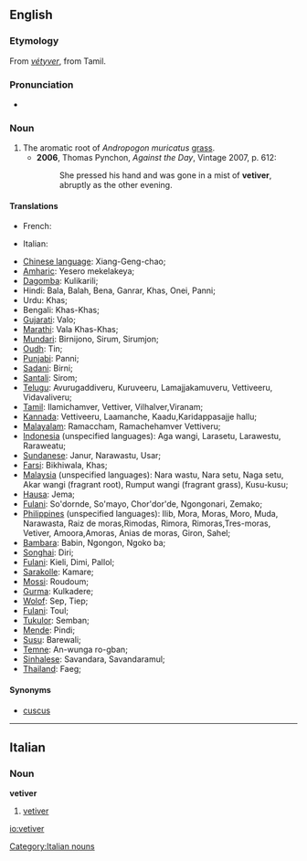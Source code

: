 ==English==

===Etymology===
From {{etyl|fr}} ''[[vétyver]]'', from Tamil.

===Pronunciation===
* {{IPA|/ˈvɛtɪvə/}}

===Noun===
{{en-noun}}

# The aromatic root of ''Andropogon muricatus'' [[grass]].
#* '''2006''', Thomas Pynchon, ''Against the Day'', Vintage 2007, p. 612:
#*: She pressed his hand and was gone in a mist of '''vetiver''', abruptly as the other evening.

====Translations====
{{trans-top}}
* French: {{t|fr|vétiver}}
{{trans-mid}}
* Italian: {{t|it|vetiver|m}}
{{trans-bottom}}

* [[Chinese language]]: Xiang-Geng-chao;
* [[Amharic]]: Yesero mekelakeya;
* [[Dagomba]]: Kulikarili;
* Hindi: Bala, Balah, Bena, Ganrar, Khas, Onei, Panni;
* Urdu: Khas;
* Bengali: Khas-Khas;
* [[Gujarati]]: Valo;
* [[Marathi]]: Vala Khas-Khas;
* [[Mundari]]: Birnijono, Sirum, Sirumjon;
* [[Oudh]]: Tin;
* [[Punjabi]]: Panni;
* [[Sadani]]: Birni;
* [[Santali]]: Sirom;
* [[Telugu]]: Avurugaddiveru, Kuruveeru, Lamajjakamuveru, Vettiveeru, Vidavaliveru;
* [[Tamil]]: Ilamichamver, Vettiver, Vilhalver,Viranam;
* [[Kannada]]: Vettiveeru, Laamanche, Kaadu,Karidappasajje hallu;
* [[Malayalam]]: Ramaccham, Ramachehamver Vettiveru;
* [[Indonesia]] (unspecified languages): Aga wangi, Larasetu, Larawestu, Raraweatu;
* [[Sundanese]]: Janur, Narawastu, Usar;
* [[Farsi]]: Bikhiwala, Khas;
* [[Malaysia]] (unspecified languages): Nara wastu, Nara setu, Naga setu, Akar wangi (fragrant root), Rumput wangi (fragrant grass), Kusu-kusu;
* [[Hausa]]: Jema;
* [[Fulani]]: So'dornde, So'mayo, Chor'dor'de, Ngongonari, Zemako;
* [[Philippines]] (unspecified languages): Ilib, Mora, Moras, Moro, Muda, Narawasta, Raiz de moras,Rimodas, Rimora, Rimoras,Tres-moras, Vetiver, Amoora,Amoras, Anias de moras, Giron, Sahel;
* [[Bambara]]: Babin, Ngongon, Ngoko ba;
* [[Songhai]]: Diri;
* [[Fulani]]: Kieli, Dimi, Pallol;
* [[Sarakolle]]: Kamare;
* [[Mossi]]: Roudoum;
* [[Gurma]]: Kulkadere;
* [[Wolof]]: Sep, Tiep;
* [[Fulani]]: Toul;
* [[Tukulor]]: Semban;
* [[Mende]]: Pindi;
* [[Susu]]: Barewali;
* [[Temne]]: An-wunga ro-gban;
* [[Sinhalese]]: Savandara, Savandaramul;
* [[Thailand]]: Faeg;

====Synonyms====
* [[cuscus]]

----

==Italian==

===Noun===
'''vetiver''' {{m|inv}}

# [[#English|vetiver]]

[[Category:Italian nouns]]

[[io:vetiver]]